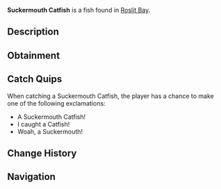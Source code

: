 {{FishInfobox
|image          = Suckermouth Catfish.png
|rarity         = Rare
|sea            = First Sea
|location       = [[Roslit Bay]]
|sublocation    = Freshwater
|sources        = Fishing Rod
|radar_location = 
|xp             = 80
|weather        = 
|time           = Day
|season         = Spring, Autumn
|bait           = Seaweed
|base_weight    = 17
|base_value     = 160
|weight_range   = 7.5
|base_chance    = 35
|base_resil     = 60
}}
'''Suckermouth Catfish''' is a {{Rarity|Rare}} fish found in [[Roslit Bay]].

== Description ==
{{Description|The Suckermouth Catfish is a tropical freshwater fish found on the ground and near the seaweed of Roslits Bays pond. They are easily notable for their large armour like scutes covering their upper parts of the head and body.|Bestiary Entry}}

== Obtainment ==
{{Description|Found best near seaweed of Roslit Bays pond.|Bestiary Hint}}
{{Fish Availability|
Roslit Bay/Freshwater Pond Seaweed
|top_rods      = 
Krampus's Rod\428003.21\421856.8;
Magma Rod\411986.61\406070.2;
Plastic Rod\376664.34\371255.18;
Buddy Bond Rod\279807.8\324040.82;
Great Rod of Oscar\248270.39\174828.26;
Flimsy Rod\178856.7\594834.52;
Fast Rod\232537.09\402820.85;
Astralhook Rod\227754.75\170355.44;
Ethereal Prism Rod\226984.07\170427.6;
Seraphic Rod\215707.88\167633.21;
No-Life Rod\208792.36\169307.03;
Rod Of The Forgotten Fang\201728.77\157370.65;
Free Spirit Rod\201258.36\170453.77;
Challenger's Rod\191681.56\154585.89;
Blazebringer Rod\183218.86\151014.94;
Rod Of The Depths\180805.28\142674.11;
Trident Rod\180651.62\148769.57;
Rod Of The Exalted One\180020.21\137773.31;
Zeus Rod\172731.82\142371.19;
Verdant Shear Rod\168486.24\141140.51;
Depthseeker Rod\153766.48\129502.63;
Avalanche Rod\138648.87\117020.61;
Volcanic Rod\134587.12\110931.08;
Steady Rod\52672.4\37742.93
|recommended   = Ethereal Prism Rod
}}

== Catch Quips ==
When catching a Suckermouth Catfish, the player has a chance to make one of the following exclamations:
* A Suckermouth Catfish!
* I caught a Catfish!
* Woah, a Suckermouth!

== Change History ==
{{Change History|{{subst:Current Version}}}}

== Navigation ==
{{Fish Navbox|Roslit Bay}}